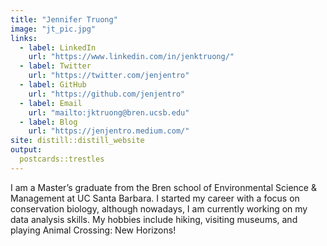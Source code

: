```yaml
---
title: "Jennifer Truong"
image: "jt_pic.jpg"
links:
  - label: LinkedIn
    url: "https://www.linkedin.com/in/jenktruong/"
  - label: Twitter
    url: "https://twitter.com/jenjentro"
  - label: GitHub
    url: "https://github.com/jenjentro"
  - label: Email
    url: "mailto:jktruong@bren.ucsb.edu"
  - label: Blog
    url: "https://jenjentro.medium.com/"
site: distill::distill_website
output:
  postcards::trestles
---
```

 
I am a Master's graduate from the Bren school of Environmental Science & Management at UC Santa Barbara. I started my career with a focus on conservation biology, although nowadays, I am currently working on my data analysis skills. My hobbies include hiking, visiting museums, and playing Animal Crossing: New Horizons!
